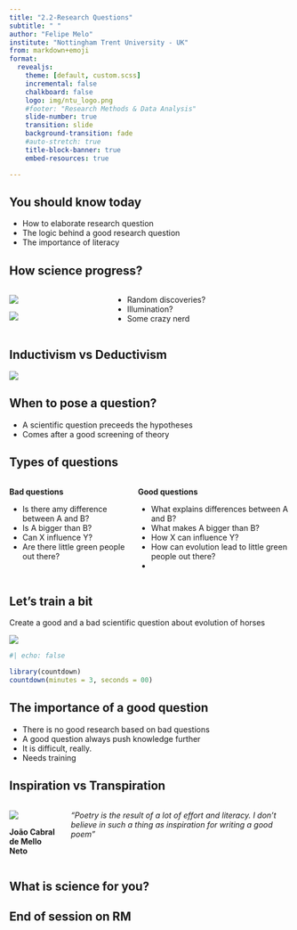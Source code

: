 ```yaml
---
title: "2.2-Research Questions"
subtitle: " "
author: "Felipe Melo"
institute: "Nottingham Trent University - UK"
from: markdown+emoji
format:
  revealjs:
    theme: [default, custom.scss]
    incremental: false
    chalkboard: false
    logo: img/ntu_logo.png
    #footer: "Research Methods & Data Analysis"
    slide-number: true
    transition: slide
    background-transition: fade
    #auto-stretch: true
    title-block-banner: true
    embed-resources: true

---
```


## You should know today

- How to elaborate research question
- The logic behind a good research question
- The importance of literacy

## How science progress?

::::{.columns}
:::{.column}

![](https://pedley-smith.uk/wp-content/uploads/2014/04/eureka_1_.gif)

![](https://scottberkun.com/wp-content/uploads/2010/01/Newton_apple.jpg)
:::

:::{.column .fragment}

- Random discoveries?
- Illumination?
- Some crazy nerd

:::
::::

## Inductivism vs Deductivism

![](https://www.simplypsychology.org/wp-content/uploads/inductive-deductive.jpg){fig-align="center"}

## When to pose a question?

- A scientific question preceeds the hypotheses
- Comes after a good screening of theory

## Types of questions

::::{.columns}
:::{.column}
**Bad questions**

- Is there amy difference between A and B?
- Is A bigger than B?
- Can X influence Y?
- Are there little green people out there?

:::

:::{.column .fragment}
**Good questions**

- What explains differences between A and B?
- What makes A bigger than B?
- How X can influence Y?
- How can evolution lead to little green people out there?
-

:::
::::

## Let's train a bit

Create a good and a bad scientific question about evolution of horses

![](https://www.geographyrealm.com/wp-content/uploads/2022/06/horse-evolution-Aldona-Adobe-358922732.jpg)

```r
#| echo: false

library(countdown)
countdown(minutes = 3, seconds = 00)

```

## The importance of a good question

- There is no good research based on bad questions
- A good question always push knowledge further
- It is difficult, really.
- Needs training

## Inspiration vs Transpiration

::::{.columns}

:::{.column}

![](https://upload.wikimedia.org/wikipedia/en/2/24/Jo%C3%A3o_Cabral.jpg)

**João Cabral de Mello Neto**
:::

:::{.column}

*"Poetry is the result of a lot of effort and literacy. I don't believe in such a thing as inspiration for writing a good poem"*

:::

::::

## What is science for you?

## End of session on RM {.center}

